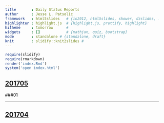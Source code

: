 ```yaml
---
title       : Daily Status Reports
author      : Jesse L. Patsolic
framework   : html5slides   # {io2012, html5slides, shower, dzslides, ...}
highlighter : highlight.js  # {highlight.js, prettify, highlight}
hitheme     : tomorrow      # 
widgets     : []            # {mathjax, quiz, bootstrap}
mode        : standalone # {standalone, draft}
knit        : slidify::knit2slides #
---
```


```r
require(slidify)
require(rmarkdown)
render('index.Rmd')
system('open index.html')
```

## [201705](./201705/01/miniReport.html)
###[01](./201705/01/miniReport.html)

---- 

## [201704](./201704/)



